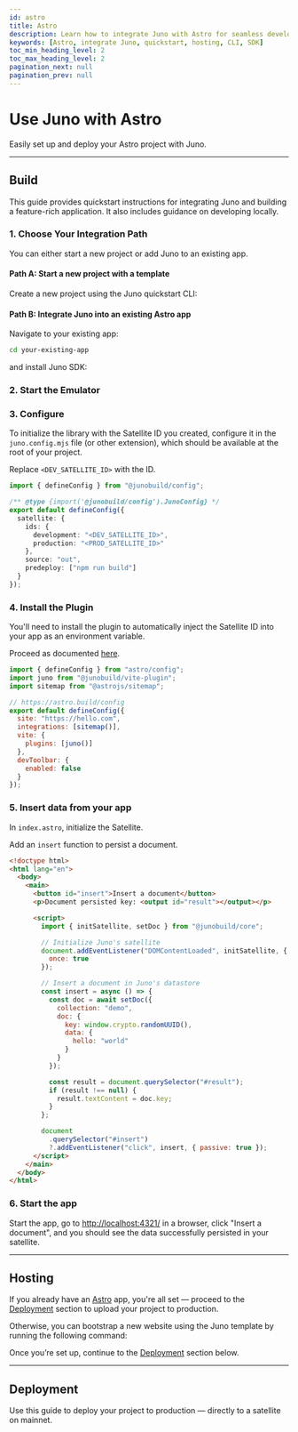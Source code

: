 ```yaml
---
id: astro
title: Astro
description: Learn how to integrate Juno with Astro for seamless development. Follow our quickstart guide and hosting instructions.
keywords: [Astro, integrate Juno, quickstart, hosting, CLI, SDK]
toc_min_heading_level: 2
toc_max_heading_level: 2
pagination_next: null
pagination_prev: null
---
```



# Use Juno with Astro

Easily set up and deploy your Astro project with Juno.


<Choice />

---

## Build

This guide provides quickstart instructions for integrating Juno and building a feature-rich application. It also includes guidance on developing locally.

### 1. Choose Your Integration Path

You can either start a new project or add Juno to an existing app.

#### Path A: Start a new project with a template

Create a new project using the Juno quickstart CLI:


<Bash
  npm="npm create juno@latest -- --template astro-starter"
  yarn="yarn create juno -- --template astro-starter"
  pnpm="pnpm create juno -- --template astro-starter"
/>

#### Path B: Integrate Juno into an existing Astro app

Navigate to your existing app:

```bash
cd your-existing-app
```

and install Juno SDK:


<Core />

### 2. Start the Emulator


<Emulator />

### 3. Configure

To initialize the library with the Satellite ID you created, configure it in the `juno.config.mjs` file (or other extension), which should be available at the root of your project.

Replace `<DEV_SATELLITE_ID>` with the ID.

```typescript
import { defineConfig } from "@junobuild/config";

/** @type {import('@junobuild/config').JunoConfig} */
export default defineConfig({
  satellite: {
    ids: {
      development: "<DEV_SATELLITE_ID>",
      production: "<PROD_SATELLITE_ID>"
    },
    source: "out",
    predeploy: ["npm run build"]
  }
});
```

### 4. Install the Plugin

You'll need to install the plugin to automatically inject the Satellite ID into your app as an environment variable.

Proceed as documented [here](../reference/plugins.mdx#vite-plugin).

```javascript title="astro.config.mjs"
import { defineConfig } from "astro/config";
import juno from "@junobuild/vite-plugin";
import sitemap from "@astrojs/sitemap";

// https://astro.build/config
export default defineConfig({
  site: "https://hello.com",
  integrations: [sitemap()],
  vite: {
    plugins: [juno()]
  },
  devToolbar: {
    enabled: false
  }
});
```

### 5. Insert data from your app

In `index.astro`, initialize the Satellite.

Add an `insert` function to persist a document.

```html title="index.astro"
<!doctype html>
<html lang="en">
  <body>
    <main>
      <button id="insert">Insert a document</button>
      <p>Document persisted key: <output id="result"></output></p>

      <script>
        import { initSatellite, setDoc } from "@junobuild/core";

        // Initialize Juno's satellite
        document.addEventListener("DOMContentLoaded", initSatellite, {
          once: true
        });

        // Insert a document in Juno's datastore
        const insert = async () => {
          const doc = await setDoc({
            collection: "demo",
            doc: {
              key: window.crypto.randomUUID(),
              data: {
                hello: "world"
              }
            }
          });

          const result = document.querySelector("#result");
          if (result !== null) {
            result.textContent = doc.key;
          }
        };

        document
          .querySelector("#insert")
          ?.addEventListener("click", insert, { passive: true });
      </script>
    </main>
  </body>
</html>
```

### 6. Start the app

Start the app, go to [http://localhost:4321/](http://localhost:4321/) in a browser, click "Insert a document", and you should see the data successfully persisted in your satellite.


<WhatsNext />

---

## Hosting

If you already have an [Astro](https://astro.build/) app, you're all set — proceed to the [Deployment](#deployment) section to upload your project to production.

Otherwise, you can bootstrap a new website using the Juno template by running the following command:

<Bash
  npm="npm create juno@latest -- --template astro-starter"
  yarn="yarn create juno -- --template astro-starter"
  pnpm="pnpm create juno -- --template astro-starter"
/>

Once you’re set up, continue to the [Deployment](#deployment) section below.

---

## Deployment

Use this guide to deploy your project to production — directly to a satellite on mainnet.


<Deploy index={1} />

[satellite]: ../terminology.md#satellite
